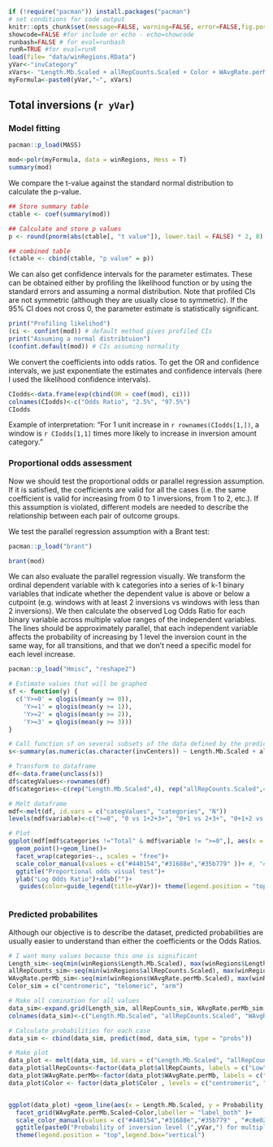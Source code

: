<!--
---
 title: "Ordinal logistic model on large windows data - chapter 3"
 author: "Ruth Gómez Graciani"
 output:
   pdf_document: default
 header-includes:
  \usepackage{float}
  \floatplacement{figure}{H}
---
-->

```r
if (!require("pacman")) install.packages("pacman")
# set conditions for code output
knitr::opts_chunk$set(message=FALSE, warning=FALSE, error=FALSE,fig.pos = "!H")
showcode=FALSE #for include or echo - echo=showcode 
runbash=FALSE # for eval=runbash
runR=TRUE #for eval=runR
load(file= "data/winRegions.RData")
yVar<-"invCategory" 
xVars<- "Length.Mb.Scaled + allRepCounts.Scaled + Color + WAvgRate.perMb.Scaled"
myFormula<-paste0(yVar,"~", xVars)
```

## Total inversions (`r yVar`)

### Model fitting

```r
pacman::p_load(MASS)

mod<-polr(myFormula, data = winRegions, Hess = T)
summary(mod)
```

We compare the t-value against the standard normal distribution to calculate the p-value. 

```r
## Store summary table
ctable <- coef(summary(mod))

## Calculate and store p values
p <- round(pnorm(abs(ctable[, "t value"]), lower.tail = FALSE) * 2, 8)

## combined table
(ctable <- cbind(ctable, "p value" = p))

```

We can also get confidence intervals for the parameter estimates. These can be obtained either by profiling the likelihood function or by using the standard errors and assuming a normal distribution. Note that profiled CIs are not symmetric (although they are usually close to symmetric). If the 95% CI does not cross 0, the parameter estimate is statistically significant.

```r
print("Profiling likelihod")
(ci <- confint(mod)) # default method gives profiled CIs
print("Assuming a normal distribtuion")
(confint.default(mod)) # CIs assuming normality
```

We convert the coefficients into odds ratios. To get the OR and confidence intervals, we just exponentiate the estimates and confidence intervals (here I used the likelihood confidence intervals).

```r
CIodds<-data.frame(exp(cbind(OR = coef(mod), ci)))
colnames(CIodds)<-c("Odds Ratio", "2.5%", "97.5%")
CIodds
```
Example of interpretation: "For 1 unit increase in `r rownames(CIodds[1,])`, a window is `r CIodds[1,1]` times more likely to increase in inversion amount category."

### Proportional odds assessment



<!-- We need to check the assumptions to ensure that it is a valid model. The assumptions of the Ordinal Logistic Regression are as follow and should be tested in order: -->

<!-- 1. The dependent variable is ordered. -->
<!-- 1. One or more of the independent variables are either continuous, categorical or ordinal. -->
<!-- 1. No multi-collinearity. -->
<!-- 1. Proportional odds -->

<!-- We know that our dataset satisfies the two first assumptions.  We have to test the other two. -->


Now we should test the proportional odds or parallel regression assumption. If it is satisfied, the coefficients are valid for all the cases (i.e. the same coefficient is valid for increasing from 0 to 1 inversions, from 1 to 2, etc.). If this assumption is violated, different models are needed to describe the relationship between each pair of outcome groups.

We test the parallel regression assumption with a Brant test:

```r
pacman::p_load("brant")

brant(mod)
```

<!-- WARNING: From here downwards, code is NOT AUTOMATIC for independent variables -->

\newpage
We can also evaluate the parallel regression visually. We transform the ordinal dependent variable with k categories into a series of k-1 binary variables that indicate whether the dependent value is above or below a cutpoint (e.g. windows with at least 2 inversions vs windows with less than 2 inversions). We then calculate the observed Log Odds Ratio for each binary variable across multiple value ranges of the independent variables. The lines should be approximately parallel, that each independent variable affects the probability of increasing by 1 level the inversion count in the same way, for all transitions, and that we don't need a specific model for each level increase.

```r
pacman::p_load("Hmisc", "reshape2")

# Estimate values that will be graphed
sf <- function(y) {
  c('Y>=0' = qlogis(mean(y >= 0)),
    'Y>=1' = qlogis(mean(y >= 1)),
    'Y>=2' = qlogis(mean(y >= 2)),
    'Y>=3' = qlogis(mean(y >= 3)))
}

# Call function sf on several subsets of the data defined by the predictors
s<-summary(as.numeric(as.character(invCenters)) ~ Length.Mb.Scaled + allRepCounts.Scaled + Color + WAvgRate.perMb.Scaled , data=winRegions, fun=sf)

# Transform to dataframe
df<-data.frame(unclass(s))
df$categValues<-rownames(df)
df$categories<-c(rep("Length.Mb.Scaled",4), rep("allRepCounts.Scaled",4), rep("Color",3), rep("WAvgRate.perMb.Scaled", 4), "Total")

# Melt dataframe
mdf<-melt(df, id.vars = c("categValues", "categories", "N"))
levels(mdf$variable)<-c(">=0", "0 vs 1+2+3+", "0+1 vs 2+3+", "0+1+2 vs 3+")

# Plot
ggplot(mdf[mdf$categories !="Total" & mdf$variable != ">=0",], aes(x = categValues, y = (value), color=variable, group = variable))+
  geom_point()+geom_line()+
  facet_wrap(categories~., scales = "free")+
  scale_color_manual(values = c("#440154","#31688e","#35b779" ))+ #, "#fde725"
  ggtitle("Proportional odds visual test")+
  ylab("Log Odds Ratio")+xlab("")+
   guides(color=guide_legend(title=yVar))+ theme(legend.position = "top", axis.text.x = element_text(size=8))



```
\newpage 

### Predicted probabilites

Although our objective is to describe the dataset, predicted probabilities are usually easier to understand than either the coefficients or the Odds Ratios. 

```r
# I want many values because this one is significant
Length_sim<-seq(min(winRegions$Length.Mb.Scaled), max(winRegions$Length.Mb.Scaled), length.out = 50)
allRepCounts_sim<-seq(min(winRegions$allRepCounts.Scaled), max(winRegions$allRepCounts.Scaled), length.out = 4)
WAvgRate.perMb_sim<-seq(min(winRegions$WAvgRate.perMb.Scaled), max(winRegions$WAvgRate.perMb.Scaled), length.out = 4)
Color_sim = c("centromeric", "telomeric", "arm")

# Make all comination for all values
data_sim<-expand.grid(Length_sim, allRepCounts_sim, WAvgRate.perMb_sim, Color_sim)
colnames(data_sim)<-c("Length.Mb.Scaled", "allRepCounts.Scaled", "WAvgRate.perMb.Scaled","Color")

# Calculate probabilities for each case
data_sim <- cbind(data_sim, predict(mod, data_sim, type = "probs"))

# Make plot
data_plot <- melt(data_sim, id.vars = c("Length.Mb.Scaled", "allRepCounts.Scaled", "Color", "WAvgRate.perMb.Scaled"),value.name="Probability", variable.name = "Level")
data_plot$allRepCounts<-factor(data_plot$allRepCounts, labels = c("Low", "Med-low", "Med-high", "High"))
data_plot$WAvgRate.perMb<-factor(data_plot$WAvgRate.perMb, labels = c("Low", "Med-low", "Med-high", "High"))
data_plot$Color <- factor(data_plot$Color , levels = c("centromeric", "arm", "telomeric"))


ggplot(data_plot) +geom_line(aes(x = Length.Mb.Scaled, y = Probability, group = interaction(Level, allRepCounts.Scaled), color=Level, alpha  = allRepCounts.Scaled))+
  facet_grid(WAvgRate.perMb.Scaled~Color,labeller = "label_both" )+
  scale_color_manual(values = c("#440154","#31688e","#35b779" , "#c8e020"))+
  ggtitle(paste0("Probability of inversion level (",yVar,") for multiple scenarios"))+
  theme(legend.position = "top",legend.box="vertical")


```